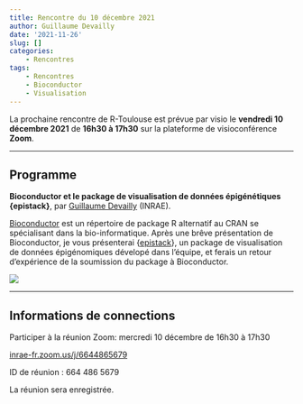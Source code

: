 ```yaml
---
title: Rencontre du 10 décembre 2021
author: Guillaume Devailly
date: '2021-11-26'
slug: []
categories:
    - Rencontres
tags:
    - Rencontres
    - Bioconductor
    - Visualisation
---
```


La prochaine rencontre de R-Toulouse est prévue par visio le 
**vendredi 10 décembre 2021** de **16h30 à 17h30** sur la plateforme de
visioconférence **Zoom**.

---

## Programme

**Bioconductor et le package de visualisation de données épigénétiques {epistack}**,
par [Guillaume Devailly](https://github.com/cregouby) (INRAE).

[Bioconductor](https://bioconductor.org/) est un répertoire de package R 
alternatif au CRAN se spécialisant dans la bio-informatique. Après une brêve
présentation de Bioconductor, je vous présenterai
{[epistack](https://bioconductor.org/packages/epistack/)}, un package
de visualisation de données épigénomiques dévelopé dans l'équipe, et 
ferais un retour d'expérience de la soumission du package à Bioconductor.

![](/img/epistack.png)

---

## Informations de connections

Participer à la réunion Zoom: mercredi 10 décembre de 16h30 à 17h30

[inrae-fr.zoom.us/j/6644865679](https://inrae-fr.zoom.us/j/6644865679)

ID de réunion : 664 486 5679

La réunion sera enregistrée.
